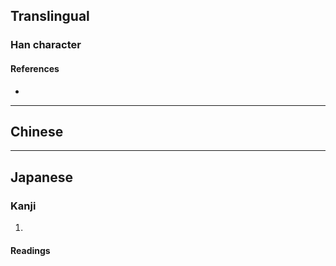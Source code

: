 {{also|光}}
{{character info/new}}
==Translingual==

===Han character===
{{Han char|rn=86|rad=火|as=02|sn=6|four=|canj=FHU|ids=⿱火儿}}

====References====
* {{Han ref|kx=0665.050|dkj=18854|dj=1075.020|hdz=32188.080|uh=706E|ud=28782}}

----

==Chinese==
{{zh-see|光|a}}

----

==Japanese==

===Kanji===
{{ja-kanji|grade=|rs=火02}}

# {{rfdef|ja|sort=火02}}

====Readings====
{{ja-readings
|goon=こう<くわう
|kanon=こう<くわう
|kun=ひか-る, ひか-る, ひかり
}}